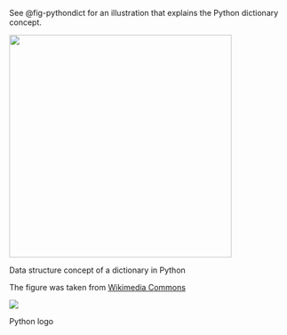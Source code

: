 See @fig-pythondict for an illustration that explains the Python dictionary concept.


::: {#fig-pythondict}
![](img/PythonDict.png){width=400 fig-alt="Schematic illustration of how keys and values are related in Python dictionaries"}

Data structure concept of a dictionary in Python
:::

The figure was taken from [Wikimedia Commons](https://commons.wikimedia.org/wiki/File:GooglePythonClass_Day1_Part3_Pic.jpg)

:::{ #fig-pythonlogo}

![](img/python-logo.png)

Python logo
:::
